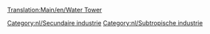 [[Translation:Main/en/Water Tower]]
{{nl/Industrieën|image=Water_tower.gif
|name=Watertoren
|climates=[[Main/en/Klimaat/Nl#Subtropisch|Subtropisch]]
|accepts=[[Main/nl/Water|Water]]
|produces=Niets
|notes=Niet aanwezig in [[Main/nl/Klimaat|klimaten]].
Kan allen worden gebouwd in plaatsen in woestijngebied.
}}

{{nl/Navbox Industrieën}}
[[Category:nl/Secundaire industrie]]
[[Category:nl/Subtropische industrie]]